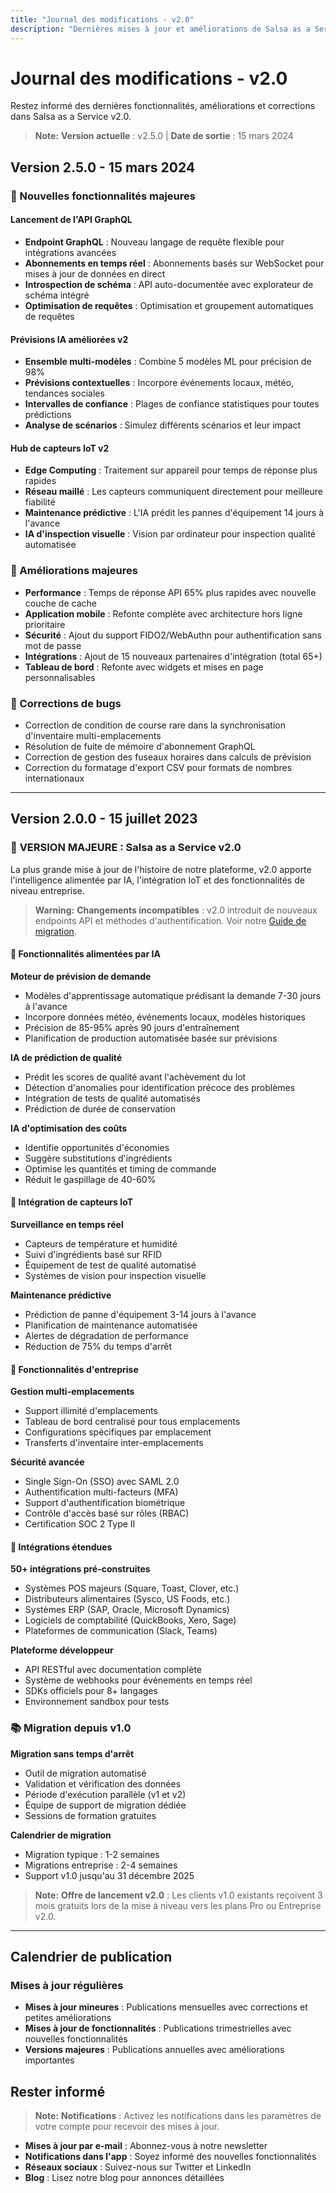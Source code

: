 ```yaml
---
title: "Journal des modifications - v2.0"
description: "Dernières mises à jour et améliorations de Salsa as a Service v2.0"
---
```


# Journal des modifications - v2.0

Restez informé des dernières fonctionnalités, améliorations et corrections dans Salsa as a Service v2.0.

> **Note:**
**Version actuelle** : v2.5.0 | **Date de sortie** : 15 mars 2024


## Version 2.5.0 - 15 mars 2024

### 🚀 Nouvelles fonctionnalités majeures

#### Lancement de l'API GraphQL
- **Endpoint GraphQL** : Nouveau langage de requête flexible pour intégrations avancées
- **Abonnements en temps réel** : Abonnements basés sur WebSocket pour mises à jour de données en direct
- **Introspection de schéma** : API auto-documentée avec explorateur de schéma intégré
- **Optimisation de requêtes** : Optimisation et groupement automatiques de requêtes

#### Prévisions IA améliorées v2
- **Ensemble multi-modèles** : Combine 5 modèles ML pour précision de 98%
- **Prévisions contextuelles** : Incorpore événements locaux, météo, tendances sociales
- **Intervalles de confiance** : Plages de confiance statistiques pour toutes prédictions
- **Analyse de scénarios** : Simulez différents scénarios et leur impact

#### Hub de capteurs IoT v2
- **Edge Computing** : Traitement sur appareil pour temps de réponse plus rapides
- **Réseau maillé** : Les capteurs communiquent directement pour meilleure fiabilité
- **Maintenance prédictive** : L'IA prédit les pannes d'équipement 14 jours à l'avance
- **IA d'inspection visuelle** : Vision par ordinateur pour inspection qualité automatisée

### 🔧 Améliorations majeures

- **Performance** : Temps de réponse API 65% plus rapides avec nouvelle couche de cache
- **Application mobile** : Refonte complète avec architecture hors ligne prioritaire
- **Sécurité** : Ajout du support FIDO2/WebAuthn pour authentification sans mot de passe
- **Intégrations** : Ajout de 15 nouveaux partenaires d'intégration (total 65+)
- **Tableau de bord** : Refonte avec widgets et mises en page personnalisables

### 🐛 Corrections de bugs

- Correction de condition de course rare dans la synchronisation d'inventaire multi-emplacements
- Résolution de fuite de mémoire d'abonnement GraphQL
- Correction de gestion des fuseaux horaires dans calculs de prévision
- Correction du formatage d'export CSV pour formats de nombres internationaux

---

## Version 2.0.0 - 15 juillet 2023

### 🎉 **VERSION MAJEURE : Salsa as a Service v2.0**

La plus grande mise à jour de l'histoire de notre plateforme, v2.0 apporte l'intelligence alimentée par IA, l'intégration IoT et des fonctionnalités de niveau entreprise.

> **Warning:**
**Changements incompatibles** : v2.0 introduit de nouveaux endpoints API et méthodes d'authentification. Voir notre [Guide de migration](https://docs.salsaasaservice.com/migration/v1-to-v2).


#### 🤖 Fonctionnalités alimentées par IA

**Moteur de prévision de demande**
- Modèles d'apprentissage automatique prédisant la demande 7-30 jours à l'avance
- Incorpore données météo, événements locaux, modèles historiques
- Précision de 85-95% après 90 jours d'entraînement
- Planification de production automatisée basée sur prévisions

**IA de prédiction de qualité**
- Prédit les scores de qualité avant l'achèvement du lot
- Détection d'anomalies pour identification précoce des problèmes
- Intégration de tests de qualité automatisés
- Prédiction de durée de conservation

**IA d'optimisation des coûts**
- Identifie opportunités d'économies
- Suggère substitutions d'ingrédients
- Optimise les quantités et timing de commande
- Réduit le gaspillage de 40-60%

#### 📡 Intégration de capteurs IoT

**Surveillance en temps réel**
- Capteurs de température et humidité
- Suivi d'ingrédients basé sur RFID
- Équipement de test de qualité automatisé
- Systèmes de vision pour inspection visuelle

**Maintenance prédictive**
- Prédiction de panne d'équipement 3-14 jours à l'avance
- Planification de maintenance automatisée
- Alertes de dégradation de performance
- Réduction de 75% du temps d'arrêt

#### 🏢 Fonctionnalités d'entreprise

**Gestion multi-emplacements**
- Support illimité d'emplacements
- Tableau de bord centralisé pour tous emplacements
- Configurations spécifiques par emplacement
- Transferts d'inventaire inter-emplacements

**Sécurité avancée**
- Single Sign-On (SSO) avec SAML 2.0
- Authentification multi-facteurs (MFA)
- Support d'authentification biométrique
- Contrôle d'accès basé sur rôles (RBAC)
- Certification SOC 2 Type II

#### 🔗 Intégrations étendues

**50+ intégrations pré-construites**
- Systèmes POS majeurs (Square, Toast, Clover, etc.)
- Distributeurs alimentaires (Sysco, US Foods, etc.)
- Systèmes ERP (SAP, Oracle, Microsoft Dynamics)
- Logiciels de comptabilité (QuickBooks, Xero, Sage)
- Plateformes de communication (Slack, Teams)

**Plateforme développeur**
- API RESTful avec documentation complète
- Système de webhooks pour événements en temps réel
- SDKs officiels pour 8+ langages
- Environnement sandbox pour tests

### 📚 Migration depuis v1.0

**Migration sans temps d'arrêt**
- Outil de migration automatisé
- Validation et vérification des données
- Période d'exécution parallèle (v1 et v2)
- Équipe de support de migration dédiée
- Sessions de formation gratuites

**Calendrier de migration**
- Migration typique : 1-2 semaines
- Migrations entreprise : 2-4 semaines
- Support v1.0 jusqu'au 31 décembre 2025

> **Note:**
**Offre de lancement v2.0** : Les clients v1.0 existants reçoivent 3 mois gratuits lors de la mise à niveau vers les plans Pro ou Entreprise v2.0.


---

## Calendrier de publication

### Mises à jour régulières
- **Mises à jour mineures** : Publications mensuelles avec corrections et petites améliorations
- **Mises à jour de fonctionnalités** : Publications trimestrielles avec nouvelles fonctionnalités
- **Versions majeures** : Publications annuelles avec améliorations importantes

## Rester informé

> **Note:**
**Notifications** : Activez les notifications dans les paramètres de votre compte pour recevoir des mises à jour.


- **Mises à jour par e-mail** : Abonnez-vous à notre newsletter
- **Notifications dans l'app** : Soyez informé des nouvelles fonctionnalités
- **Réseaux sociaux** : Suivez-nous sur Twitter et LinkedIn
- **Blog** : Lisez notre blog pour annonces détaillées
